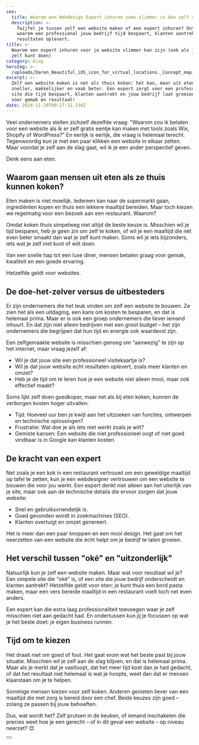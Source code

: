 ```yaml
---
seo:
  title: Waarom een Webdesign Expert inhuren soms slimmer is dan zelf doen
  description: >-
    Twijfel je tussen zelf een website maken of een expert inhuren? Ontdek
    waarom een professional jouw bedrijf tijd bespaart, klanten aantrekt en meer
    resultaten oplevert.
title: >-
  Waarom een expert inhuren voor je website slimmer kan zijn (ook als je het
  zelf kunt doen)
category: blog
heroImg: >-
  /uploads/Daren_Beautiful_iOS_icon_for_virtual_locations._Concept_map_pin_d3625ae0-a08a-4d6b-96a1-5dd2572487cd.png
excerpt: >-
  Zelf een website maken is net als thuis koken: het kan, maar uit eten gaan is
  sneller, makkelijker en vaak beter. Een expert zorgt voor een professionele
  site die tijd bespaart, klanten aantrekt en jouw bedrijf laat groeien. Kies
  voor gemak en resultaat!
date: 2024-11-28T09:17:32.336Z
---
```


Veel ondernemers stellen zichzelf dezelfde vraag: "Waarom zou ik betalen voor een website als ik er zelf gratis eentje kan maken met tools zoals Wix, Shopify of WordPress?" En eerlijk is eerlijk, die vraag is helemaal terecht. Tegenwoordig kun je met een paar klikken een website in elkaar zetten. Maar voordat je zelf aan de slag gaat, wil ik je een ander perspectief geven.

Denk eens aan eten.

## Waarom gaan mensen uit eten als ze thuis kunnen koken?

Eten maken is niet moeilijk. Iedereen kan naar de supermarkt gaan, ingrediënten kopen en thuis een lekkere maaltijd bereiden. Maar toch kiezen we regelmatig voor een bezoek aan een restaurant. Waarom?

Omdat koken thuis simpelweg niet altijd de beste keuze is. Misschien wil je tijd besparen, heb je geen zin om zelf te koken, of wil je een maaltijd die nét even beter smaakt dan wat je zelf kunt maken. Soms wil je iets bijzonders, iets wat je zelf niet kunt of wilt doen.

Van een snelle hap tot een luxe diner, mensen betalen graag voor gemak, kwaliteit en een goede ervaring.

Hetzelfde geldt voor websites.

## De doe-het-zelver versus de uitbesteders

Er zijn ondernemers die het leuk vinden om zelf een website te bouwen. Ze zien het als een uitdaging, een kans om kosten te besparen, en dat is helemaal prima. Maar er is ook een groep ondernemers die liever iemand inhuurt. En dat zijn niet alleen bedrijven met een groot budget – het zijn ondernemers die begrijpen dat hun tijd en energie ook waardevol zijn.

Een zelfgemaakte website is misschien genoeg om “aanwezig” te zijn op het internet, maar vraag jezelf af:

* Wil je dat jouw site een professioneel visitekaartje is?
* Wil je dat jouw website echt resultaten oplevert, zoals meer klanten en omzet?
* Heb je de tijd om te leren hoe je een website niet alleen mooi, maar ook effectief maakt?

Soms lijkt zelf doen goedkoper, maar net als bij eten koken, kunnen de verborgen kosten hoger uitvallen:

* Tijd: Hoeveel uur ben je kwijt aan het uitzoeken van functies, ontwerpen en technische oplossingen?
* Frustratie: Wat doe je als iets niet werkt zoals je wilt?
* Gemiste kansen: Een website die niet professioneel oogt of niet goed vindbaar is in Google kan klanten kosten.

## De kracht van een expert

Net zoals je een kok in een restaurant vertrouwt om een geweldige maaltijd op tafel te zetten, kun je een webdesigner vertrouwen om een website te bouwen die voor jou werkt. Een expert denkt niet alleen aan het uiterlijk van je site, maar ook aan de technische details die ervoor zorgen dat jouw website:

* Snel en gebruiksvriendelijk is.
* Goed gevonden wordt in zoekmachines (SEO).
* Klanten overtuigt en omzet genereert.

Het is meer dan een paar knoppen en een mooi design. Het gaat om het neerzetten van een website die écht helpt om je bedrijf te laten groeien.

## Het verschil tussen "oké" en "uitzonderlijk"

Natuurlijk kun je zelf een website maken. Maar wat voor resultaat wil je? Een simpele site die "oké" is, of een site die jouw bedrijf onderscheidt en klanten aantrekt? Hetzelfde geldt voor eten: je kunt thuis een bord pasta maken, maar een vers bereide maaltijd in een restaurant voelt toch net even anders.

Een expert kan die extra laag professionaliteit toevoegen waar je zelf misschien niet aan gedacht had. En ondertussen kun jij je focussen op wat je het beste doet: je eigen business runnen.

## Tijd om te kiezen

Het draait niet om goed of fout. Het gaat erom wat het beste past bij jouw situatie. Misschien wil je zelf aan de slag blijven, en dat is helemaal prima. Maar als je merkt dat je vastloopt, dat het meer tijd kost dan je had gedacht, of dat het resultaat niet helemaal is wat je hoopte, weet dan dat er mensen klaarstaan om je te helpen.

Sommige mensen kiezen voor zelf koken. Anderen genieten liever van een maaltijd die met zorg is bereid door een chef. Beide keuzes zijn goed – zolang ze passen bij jouw behoeften.

Dus, wat wordt het? Zelf prutsen in de keuken, of iemand inschakelen die precies weet hoe je een gerecht – of in dit geval een website – op niveau neerzet? 😊

<Button href="/nl/contact" text="Neem contact op" />
